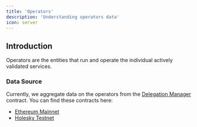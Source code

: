 ```yaml
---
title: 'Operators'
description: 'Understanding operators data'
icon: server
---
```


## Introduction

Operators are the entities that run and operate the individual actively validated services.

### Data Source

Currently, we aggregate data on the operators from the [Delegation Manager](https://github.com/Layr-Labs/eigenlayer-contracts/blob/dev/src/contracts/core/DelegationManager.sol) contract. You can find these contracts here:

-   [Ethereum Mainnet](https://etherscan.io/address/0x39053D51B77DC0d36036Fc1fCc8Cb819df8Ef37A)
-   [Holesky Testnet](https://holesky.etherscan.io/address/0xA44151489861Fe9e3055d95adC98FbD462B948e7)
